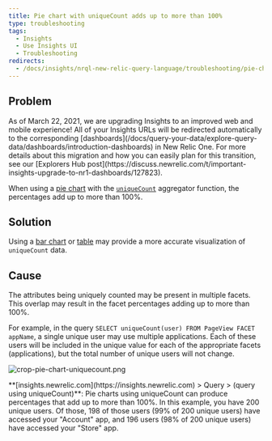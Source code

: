 ```yaml
---
title: Pie chart with uniqueCount adds up to more than 100%
type: troubleshooting
tags:
  - Insights
  - Use Insights UI
  - Troubleshooting
redirects:
  - /docs/insights/nrql-new-relic-query-language/troubleshooting/pie-chart-uniquecount-adds-more-100
---
```


## Problem

<Callout variant="important">
  As of March 22, 2021, we are upgrading Insights to an improved web and mobile experience! All of your Insights URLs will be redirected automatically to the corresponding [dashboards](/docs/query-your-data/explore-query-data/dashboards/introduction-dashboards) in New Relic One. For more details about this migration and how you can easily plan for this transition, see our [Explorers Hub post](https://discuss.newrelic.com/t/important-insights-upgrade-to-nr1-dashboards/127823).
</Callout>

When using a [pie chart](/docs/insights/using-insights-ui/advanced-ui-tasks/widgets-present-insights-data-different-formats#widget-piechart) with the [`uniqueCount`](/docs/insights/nrql-new-relic-query-language/nrql-resources/nrql-syntax-components-functions#func-uniqueCount) aggregator function, the percentages add up to more than 100%.

## Solution

Using a [bar chart](https://docs.newrelic.com/docs/insights/using-insights-ui/advanced-ui-tasks/widgets-present-insights-data-different-formats#widget-barchart) or [table](https://docs.newrelic.com/docs/insights/using-insights-ui/advanced-ui-tasks/widgets-present-insights-data-different-formats#widget-table) may provide a more accurate visualization of `uniqueCount` data.

## Cause

The attributes being uniquely counted may be present in multiple facets. This overlap may result in the facet percentages adding up to more than 100%.

For example, in the query `SELECT uniqueCount(user) FROM PageView FACET appName`, a single unique user may use multiple applications. Each of these users will be included in the unique value for each of the appropriate facets (applications), but the total number of unique users will not change.

![crop-pie-chart-uniquecount.png](./images/crop-pie-chart-uniquecount.png "crop-pie-chart-uniquecount.png")

<figcaption>
  **[insights.newrelic.com](https://insights.newrelic.com) > Query > (query using uniqueCount)**: Pie charts using uniqueCount can produce percentages that add up to more than 100%. In this example, you have 200 unique users. Of those, 198 of those users (99% of 200 unique users) have accessed your "Account" app, and 196 users (98% of 200 unique users) have accessed your "Store" app.
</figcaption>
